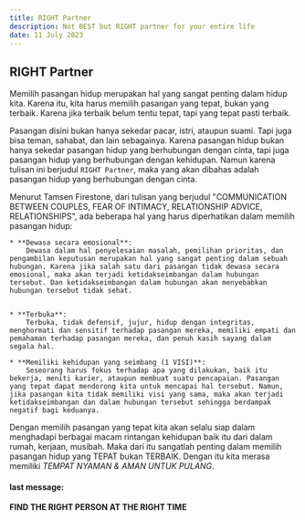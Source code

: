```yaml
---
title: RIGHT Partner
description: Not BEST but RIGHT partner for your entire life
date: 11 July 2023
---
```


## RIGHT Partner

Memilih pasangan hidup merupakan hal yang sangat penting dalam hidup kita. Karena itu, kita harus memilih pasangan yang tepat, bukan yang terbaik. Karena jika terbaik belum tentu tepat, tapi yang tepat pasti terbaik.

Pasangan disini bukan hanya sekedar pacar, istri, ataupun suami. Tapi juga bisa teman, sahabat, dan lain sebagainya. Karena pasangan hidup bukan hanya sekedar pasangan hidup yang berhubungan dengan cinta, tapi juga pasangan hidup yang berhubungan dengan kehidupan. Namun karena tulisan ini berjudul `RIGHT Partner`, maka yang akan dibahas adalah pasangan hidup yang berhubungan dengan cinta.

Menurut Tamsen Firestone, dari tulisan yang berjudul "COMMUNICATION BETWEEN COUPLES, FEAR OF INTIMACY, RELATIONSHIP ADVICE, RELATIONSHIPS", ada beberapa hal yang harus diperhatikan dalam memilih pasangan hidup:

    * **Dewasa secara emosional**:
        Dewasa dalam hal penyelesaian masalah, pemilihan prioritas, dan pengambilan keputusan merupakan hal yang sangat penting dalam sebuah hubungan. Karena jika salah satu dari pasangan tidak dewasa secara emosional, maka akan terjadi ketidakseimbangan dalam hubungan tersebut. Dan ketidakseimbangan dalam hubungan akan menyebabkan hubungan tersebut tidak sehat. 


    * **Terbuka**:
        Terbuka, tidak defensif, jujur, hidup dengan integritas, menghormati dan sensitif terhadap pasangan mereka, memiliki empati dan pemahaman terhadap pasangan mereka, dan penuh kasih sayang dalam segala hal.

    * **Memiliki kehidupan yang seimbang (1 VISI)**:
        Seseorang harus fokus terhadap apa yang dilakukan, baik itu bekerja, meniti karier, ataupun membuat suatu pencapaian. Pasangan yang tepat dapat mendorong kita untuk mencapai hal tersebut. Namun, jika pasangan kita tidak memiliki visi yang sama, maka akan terjadi ketidakseimbangan dan dalam hubungan tersebut sehingga berdampak negatif bagi keduanya.

Dengan memilih pasangan yang tepat kita akan selalu siap dalam menghadapi berbagai macam rintangan kehidupan baik itu dari dalam rumah, kerjaan, musibah. Maka dari itu sangatlah penting dalam memilih pasangan hidup yang TEPAT bukan TERBAIK. Dengan itu kita merasa memiliki *TEMPAT NYAMAN & AMAN UNTUK PULANG*.

#### last message:
**FIND THE RIGHT PERSON AT THE RIGHT TIME**


